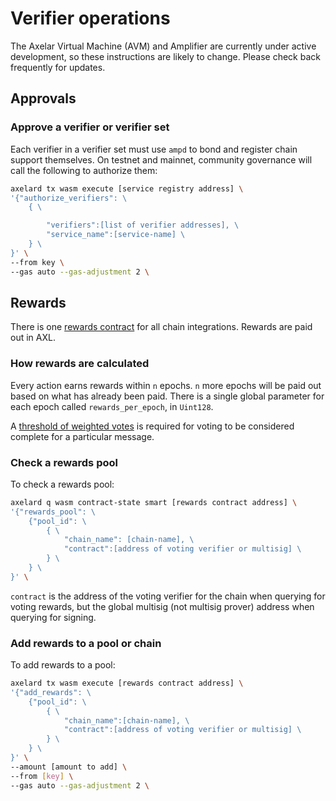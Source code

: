 # Verifier operations


<Callout>
The Axelar Virtual Machine (AVM) and Amplifier are currently under active development, so these instructions are likely to change. Please check back frequently for updates.
</Callout>

## Approvals

### Approve a verifier or verifier set

Each verifier in a verifier set must use `ampd` to bond and register chain support themselves. On testnet and mainnet, community governance will call the following to authorize them:

```bash
axelard tx wasm execute [service registry address] \
'{"authorize_verifiers": \
    { \

        "verifiers":[list of verifier addresses], \
        "service_name":[service-name] \
    } \
}' \
--from key \
--gas auto --gas-adjustment 2 \
```

## Rewards

There is one [rewards contract](https://github.com/axelarnetwork/axelar-amplifier/blob/main/doc/src/contracts/rewards.md) for all chain integrations. Rewards are paid out in AXL.

### How rewards are calculated

Every action earns rewards within `n` epochs. `n` more epochs will be paid out based on what has already been paid. There is a single global parameter for each epoch called `rewards_per_epoch`, in `Uint128`. 

A [threshold of weighted votes](https://github.com/axelarnetwork/axelar-amplifier/blob/main/contracts/voting-verifier/src/msg.rs#L25) is required for voting to be considered complete for a particular message.

### Check a rewards pool

To check a rewards pool:

```bash
axelard q wasm contract-state smart [rewards contract address] \
'{"rewards_pool": \
    {"pool_id": \
        { \
            "chain_name": [chain-name], \
            "contract":[address of voting verifier or multisig] \
        } \
    } \
}' \
```

`contract` is the address of the voting verifier for the chain when querying for voting rewards, but the global multisig (not multisig prover) address when querying for signing.

### Add rewards to a pool or chain

To add rewards to a pool:

```bash
axelard tx wasm execute [rewards contract address] \
'{"add_rewards": \
    {"pool_id": \
        { \
            "chain_name":[chain-name], \
            "contract":[address of voting verifier or multisig] \
        } \
    } \
}' \
--amount [amount to add] \
--from [key] \
--gas auto --gas-adjustment 2 \ 
```